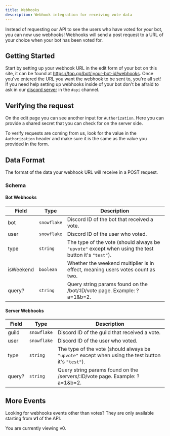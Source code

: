 ```yaml
---
title: Webhooks
description: Webhook integration for receiving vote data
---
```


Instead of requesting our API to see the users who have voted for your bot, you can now use webhooks! Webhooks will send a post request to a URL of your choice when your bot has been voted for.

## Getting Started

Start by setting up your webhook URL in the edit form of your bot on this site, it can be found at https://top.gg/bot/:your-bot-id/webhooks. Once you've entered the URL you want the webhook to be sent to, you're all set! If you need help setting up webhooks inside of your bot don't be afraid to ask in our [discord server](https://discord.gg/dbl) in the `#api` channel.

## Verifying the request

On the edit page you can see another input for `Authorization`. Here you can provide a shared secret that you can check for on the server side.

To verify requests are coming from us, look for the value in the `Authorization` header and make sure it is the same as the value you provided in the form.

## Data Format

The format of the data your webhook URL will receive in a POST request.

### Schema
#### Bot Webhooks
| Field     | Type        | Description                                                                                         |
| --------- | ----------- | --------------------------------------------------------------------------------------------------- |
| bot       | `snowflake` | Discord ID of the bot that received a vote.                                                         |
| user      | `snowflake` | Discord ID of the user who voted.                                                                   |
| type      | `string`    | The type of the vote (should always be `"upvote"` except when using the test button it's `"test"`). |
| isWeekend | `boolean`   | Whether the weekend multiplier is in effect, meaning users votes count as two.                      |
| query?    | `string`    | Query string params found on the /bot/:ID/vote page. Example: ?a=1&b=2.                             |

#### Server Webhooks
| Field     | Type        | Description                                                                                         |
| --------- | ----------- | --------------------------------------------------------------------------------------------------- |
| guild     | `snowflake` | Discord ID of the guild that received a vote.                                                       |
| user      | `snowflake` | Discord ID of the user who voted.                                                                   |
| type      | `string`    | The type of the vote (should always be `"upvote"` except when using the test button it's `"test"`). |
| query?    | `string`    | Query string params found on the /servers/:ID/vote page. Example: ?a=1&b=2.                         |
## More Events

Looking for webhooks events other than votes? They are only available starting from **v1** of the API.

<footer className="text-tertiary">You are currently viewing v0.</footer>

